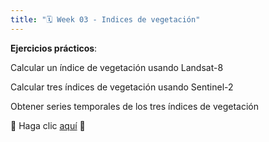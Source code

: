 ```yaml
---
title: "🗓️ Week 03 - Indices de vegetación"
---
```



**Ejercicios prácticos**:

Calcular un índice de vegetación usando Landsat-8

Calcular tres índices de vegetación usando Sentinel-2 

Obtener series temporales de los tres índices de vegetación


🚧 Haga clic [aquí](lab.qmd)  🚧




